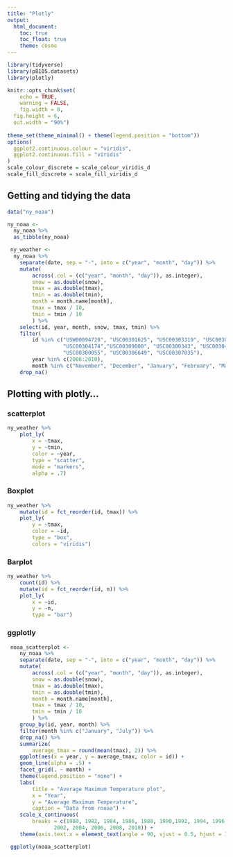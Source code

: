 ```yaml
---
title: "Plotly"
output: 
  html_document:
    toc: true
    toc_float: true
    theme: cosmo
---
```


```r
library(tidyverse)
library(p8105.datasets)
library(plotly)

knitr::opts_chunk$set(
	echo = TRUE,
	warning = FALSE,
	fig.width = 8, 
  fig.height = 6,
  out.width = "90%")
  
theme_set(theme_minimal() + theme(legend.position = "bottom"))
options(
  ggplot2.continuous.colour = "viridis",
  ggplot2.continuous.fill = "viridis"
)
scale_colour_discrete = scale_colour_viridis_d
scale_fill_discrete = scale_fill_viridis_d
```


## Getting and tidying the data

```r
data("ny_noaa")

ny_noaa <-
  ny_noaa %>% 
  as_tibble(ny_noaa)

 ny_weather <-
  ny_noaa %>%
    separate(date, sep = "-", into = c("year", "month", "day")) %>% 
    mutate(
        across(.col = (c("year", "month", "day")), as.integer),
        snow = as.double(snow),
        tmax = as.double(tmax),
        tmin = as.double(tmin),
        month = month.name[month],
        tmax = tmax / 10,
        tmin = tmin / 10
        ) %>% 
    select(id, year, month, snow, tmax, tmin) %>% 
    filter(
        id %in% c("USW00094728", "USC00301625", "USC00303319", "USC00308944", 
                  "USC00304174","USC00309000", "USC00300343", "USC00304555",
                  "USC00300055", "USC00306649", "USC00307035"),
        year %in% c(2006:2010),
        month %in% c("November", "December", "January", "February", "March", "April")) %>% 
    drop_na()
```


## Plotting with plotly...

### scatterplot

```r
ny_weather %>%
    plot_ly(
        x = ~tmax,
        y = ~tmin,
        color = ~year,
        type = "scatter",
        mode = "markers",
        alpha = .7)
```


### Boxplot

```r
ny_weather %>%
    mutate(id = fct_reorder(id, tmax)) %>% 
    plot_ly(
        y = ~tmax,
        color = ~id,
        type = "box",
        colors = "viridis")
```


### Barplot

```r
ny_weather %>%
    count(id) %>% 
    mutate(id = fct_reorder(id, n)) %>% 
    plot_ly(
        x = ~id,
        y = ~n,
        type = "bar")
```


### ggplotly

```r
 noaa_scatterplot <-
    ny_noaa %>%
    separate(date, sep = "-", into = c("year", "month", "day")) %>% 
    mutate(
        across(.col = (c("year", "month", "day")), as.integer),
        snow = as.double(snow),
        tmax = as.double(tmax),
        tmin = as.double(tmin),
        month = month.name[month],
        tmax = tmax / 10,
        tmin = tmin / 10
        ) %>% 
    group_by(id, year, month) %>% 
    filter(month %in% c("January", "July")) %>% 
    drop_na() %>% 
    summarize(
        average_tmax = round(mean(tmax), 2)) %>% 
    ggplot(aes(x = year, y = average_tmax, color = id)) +
    geom_line(alpha = .5) +
    facet_grid(. ~ month) +
    theme(legend.position = "none") + 
    labs(
        title = "Average Maximum Temperature plot",
        x = "Year",
        y = "Average Maximum Temperature",
        caption = "Data from rnoaa") + 
    scale_x_continuous(
        breaks = c(1980, 1982, 1984, 1986, 1988, 1990,1992, 1994, 1996, 1998, 2000,
               2002, 2004, 2006, 2008, 2010)) +
    theme(axis.text.x = element_text(angle = 90, vjust = 0.5, hjust = 1))

 ggplotly(noaa_scatterplot)
```

